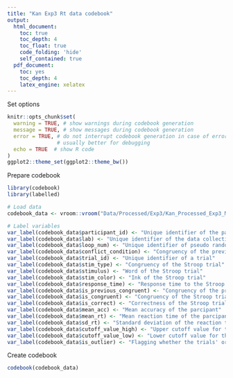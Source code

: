 ```yaml
---
title: "Kan Exp3 Rt data codebook"
output:
  html_document:
    toc: true
    toc_depth: 4
    toc_float: true
    code_folding: 'hide'
    self_contained: true
  pdf_document:
    toc: yes
    toc_depth: 4
    latex_engine: xelatex
---
```


Set options

```r
knitr::opts_chunk$set(
  warning = TRUE, # show warnings during codebook generation
  message = TRUE, # show messages during codebook generation
  error = TRUE, # do not interrupt codebook generation in case of errors,
                # usually better for debugging
  echo = TRUE  # show R code
)
ggplot2::theme_set(ggplot2::theme_bw())

```

Prepare codebook

```r
library(codebook)
library(labelled)

# Load data
codebook_data <- vroom::vroom("Data/Processed/Exp3/Kan_Processed_Exp3_Main_Rt_data.tsv")

# Label variables
var_label(codebook_data$participant_id) <- "Unique identifier of the participant"
var_label(codebook_data$lab) <- "Unique identifier of the data collection site"
var_label(codebook_data$loop_num) <- "Unique identifier of pseudo randomized stimulus set that was shown to the participant"
var_label(codebook_data$conflict_condition) <- "Congruency of the previous and current trial (cc, ii, ci, ic)"
var_label(codebook_data$trial_id) <- "Unique identifier of a trial"
var_label(codebook_data$stim_type) <- "Congruency of the Stroop trial"
var_label(codebook_data$stimulus) <- "Word of the Stroop trial"
var_label(codebook_data$stim_color) <- "Ink of the Stroop trial"
var_label(codebook_data$response_time) <- "Response time to the Stroop trial in milliseconds"
var_label(codebook_data$is_previous_congruent) <- "Congruency of the previous trial"
var_label(codebook_data$is_congruent) <- "Congruency of the Stroop trial"
var_label(codebook_data$is_correct) <- "Correctness of the Stroop trial"
var_label(codebook_data$mean_acc) <- "Mean accuracy of the parcipant"
var_label(codebook_data$mean_rt) <- "Mean reaction time of the parcipant"
var_label(codebook_data$sd_rt) <- "Standard deviation of the reaction time of the participant"
var_label(codebook_data$cutoff_value_high) <- "Upper cutoff value for the trial"
var_label(codebook_data$cutoff_value_low) <- "Lower cutoff value for the trial"
var_label(codebook_data$is_outlier) <- "Flagging whether the trials' original response time was a low outlier (2), a high outlier (1) or not an outlier (0)"
```

Create codebook

```r
codebook(codebook_data)
```

